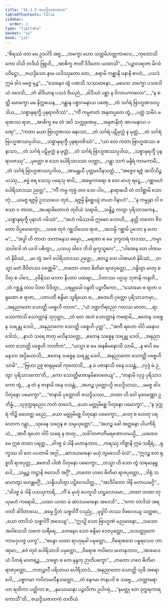 ```yaml
---
title: "16.1.3 ဇယဒ္ဒိသဇာတက"
tableOfContents: false
sidebar:
  order: 3
type: "tipitaka"
basket: "su"
book: "ja1"
---
```



<DynamicBreadcrumb />

<Division number="64" book="ja1" e="ch" v="22" p="365">

<Paragraph number="3321" type="verses" book="ja1">
_“စိရဿံ ဝတ မေ ဥဒပါဒိ အဇ္ဇ,_  
_ဘက္ခော မဟာ သတ္တမိဘတ္တကာလေ;_  
_ကုတောသိ ကော ဝါသိ တဒိင်္ဃ ဗြူဟိ,_  
_အာစိက္ခ ဇာတိံ ဝိဒိတော ယထာသိ”._  

</Paragraph>

</Division>
<Division number="65" book="ja1" e="ch" v="22" p="365">

<Paragraph number="3322" type="verses" book="ja1">
_“ပဉ္စာလရာဇာ မိဂဝံ ပဝိဋ္ဌော,_  
_ဇယဒ္ဒိသော နာမ ယဒိဿုတော တေ;_  
_စရာမိ ကစ္ဆာနိ ဝနာနိ စာဟံ,_  
_ပသဒံ ဣမံ ခါဒ မမဇ္ဇ မုဉ္စ”._  

</Paragraph>

</Division>
<Division number="66" book="ja1" e="ch" v="22" p="366">

<Paragraph number="3323" type="verses" book="ja1">
_“သေနေဝ တွံ ပဏသိ သဿမာနော,_  
_မမေသ ဘက္ခော ပသဒေါ ယံ ဝဒေသိ;_  
_တံ ခါဒိယာန ပသဒံ ဇိဃညံ,_  
_ခါဒိဿံ ပစ္ဆာ န ဝိလာပကာလော”._  

</Paragraph>

</Division>
<Division number="67" book="ja1" e="ch" v="22" p="366">

<Paragraph number="3324" type="verses" book="ja1">
_“န စတ္ထိ မောက္ခော မမ နိက္ကယေန,_  
_ဂန္တွာန ပစ္စာဂမနာယ ပဏှေ;_  
_တံ သင်္ဂရံ ဗြာဟ္မဏဿပ္ပဒါယ,_  
_သစ္စာနုရက္ခီ ပုနရာဝဇိဿံ”._  

</Paragraph>

</Division>
<Division number="68" book="ja1" e="ch" v="22" p="366">

<Paragraph number="3325" type="verses" book="ja1">
_“ကိံ ကမ္မဇာတံ အနုတပ္ပတေ တွံ,_  
_ပတ္တံ သမီပံ မရဏဿ ရာဇ;_  
_အာစိက္ခ မေ တံ အပိ သက္ကုဏေမု,_  
_အနုဇာနိတုံ အာဂမနာယ ပဏှေ”._  

</Paragraph>

</Division>
<Division number="69" book="ja1" e="ch" v="22" p="366">

<Paragraph number="3326" type="verses" book="ja1">
_“ကတာ မယာ ဗြာဟ္မဏဿ ဓနာသာ,_  
_တံ သင်္ဂရံ ပဋိမုက္ကံ န မုတ္တံ;_  
_တံ သင်္ဂရံ ဗြာဟ္မဏဿပ္ပဒါယ,_  
_သစ္စာနုရက္ခီ ပုနရာဝဇိဿံ”._  

</Paragraph>

</Division>
<Division number="70" book="ja1" e="ch" v="22" p="366">

<Paragraph number="3327" type="verses" book="ja1">
_“ယာ တေ ကတာ ဗြာဟ္မဏဿ ဓနာသာ,_  
_တံ သင်္ဂရံ ပဋိမုက္ကံ န မုတ္တံ;_  
_တံ သင်္ဂရံ ဗြာဟ္မဏဿပ္ပဒါယ,_  
_သစ္စာနုရက္ခီ ပုနရာဝဇဿု”._  

</Paragraph>

</Division>
<Division number="71" book="ja1" e="ch" v="22" p="366">

<Paragraph number="3328" type="verses" book="ja1">
_မုတ္တော စ သော ပေါရိသာဒဿ ဟတ္ထာ,_  
_ဂန္တွာ သကံ မန္ဒိရံ ကာမကာမီ;_  
_တံ သင်္ဂရံ ဗြာဟ္မဏဿပ္ပဒါယ,_  
_အာမန္တယီ ပုတ္တမလီနသတ္တံ._  

</Paragraph>

</Division>
<Division number="72" book="ja1" e="ch" v="22" p="367">

<Paragraph number="3329" type="verses" book="ja1">
_“အဇ္ဇေဝ ရဇ္ဇံ အဘိသိဉ္စယဿု,_  
_ဓမ္မံ စရ သေသု ပရေသု စာပိ;_  
_အဓမ္မကာရော စ တေ မာဟု ရဋ္ဌေ,_  
_ဂစ္ဆာမဟံ ပေါရိသာဒဿ ဉတ္တေ”._  

</Paragraph>

</Division>
<Division number="73" book="ja1" e="ch" v="22" p="367">

<Paragraph number="3330" type="verses" book="ja1">
_“ကိံ ကမ္မ ကုဗ္ဗံ တဝ ဒေဝ ပါဝ,_  
_နာရာဓယီ တံ တဒိစ္ဆာမိ သောတုံ;_  
_ယမဇ္ဇ ရဇ္ဇမှိ ဥဒဿယေ တုဝံ,_  
_ရဇ္ဇမ္ပိ နိစ္ဆေယျံ တယာ ဝိနာဟံ”._  

</Paragraph>

</Division>
<Division number="74" book="ja1" e="ch" v="22" p="367">

<Paragraph number="3331" type="verses" book="ja1">
_“န ကမ္မုနာ ဝါ ဝစသာ ဝ တာတ,_  
_အပရာဓိတောဟံ တုဝိယံ သရာမိ;_  
_သန္ဓိဉ္စ ကတွာ ပုရိသာဒကေန,_  
_သစ္စာနုရက္ခီ ပုနာဟံ ဂမိဿံ”._  

</Paragraph>

</Division>
<Division number="75" book="ja1" e="ch" v="22" p="367">

<Paragraph number="3332" type="verses" book="ja1">
_“အဟံ ဂမိဿာမိ ဣဓေဝ ဟောဟိ,_  
_နတ္ထိ တတော ဇီဝတော ဝိပ္ပမောက္ခော;_  
_သစေ တုဝံ ဂစ္ဆသိယေဝ ရာဇ,_  
_အဟမ္ပိ ဂစ္ဆာမိ ဥဘော န ဟောမ”._  

</Paragraph>

</Division>
<Division number="76" book="ja1" e="ch" v="22" p="367">

<Paragraph number="3333" type="verses" book="ja1">
_“အဒ္ဓါ ဟိ တာတ သတာနေသ ဓမ္မော,_  
_မရဏာ စ မေ ဒုက္ခတရံ တဒဿ;_  
_ကမ္မာသပါဒေါ တံ ယဒါ ပစိတွာ,_  
_ပသယှ ခါဒေ ဘိဒါ ရုက္ခသူလေ”._  

</Paragraph>

</Division>
<Division number="77" book="ja1" e="ch" v="22" p="367">

<Paragraph number="3334" type="verses" book="ja1">
_“ပါဏေန တေ ပါဏမဟံ နိမိဿံ,_  
_မာ တွံ အဂါ ပေါရိသာဒဿ ဉတ္တေ;_  
_ဧတဉ္စ တေ ပါဏမဟံ နိမိဿံ,_  
_တသ္မာ မတံ ဇီဝိတဿ ဝဏ္ဏေမိ”._  

</Paragraph>

</Division>
<Division number="78" book="ja1" e="ch" v="22" p="367">

<Paragraph number="3335" type="verses" book="ja1">
_တတော ဟဝေ ဓိတိမာ ရာဇပုတ္တော,_  
_ဝန္ဒိတွာ မာတု စ ပိတု စ ပါဒေ;_  
_ဒုခိနိဿ မာတာ နိပတာ ပထဗျာ,_  
_ပိတာဿ ပဂ္ဂယှ ဘုဇာနိ ကန္ဒတိ._  

</Paragraph>

</Division>
<Division number="79" book="ja1" e="ch" v="22" p="368">

<Paragraph number="3336" type="verses" book="ja1">
_တံ ဂစ္ဆန္တံ တာဝ ပိတာ ဝိဒိတွာ,_  
_ပရမ္မုခေါ ဝန္ဒတိ ပဉ္ဇလီကော;_  
_“သောမော စ ရာဇာ ဝရုဏော စ ရာဇာ,_  
_ပဇာပတီ စန္ဒိမာ သူရိယော စ;_  
_ဧတေဟိ ဂုတ္တော ပုရိသာဒကမှာ,_  
_အနုညာတော သောတ္ထိ ပစ္စေဟိ တာတ”._  

</Paragraph>

</Division>
<Division number="80" book="ja1" e="ch" v="22" p="368">

<Paragraph number="3337" type="verses" book="ja1">
_“ယံ ဒဏ္ဍကိရညော ဂတဿ မာတာ,_  
_ရာမဿကာသိ သောတ္ထာနံ သုဂုတ္တာ;_  
_တံ တေ အဟံ သောတ္ထာနံ ကရောမိ,_  
_ဧတေန သစ္စေန သရန္တု ဒေဝါ;_  
_အနုညာတော သောတ္ထိ ပစ္စေဟိ ပုတ္တ”._  

</Paragraph>

</Division>
<Division number="81" book="ja1" e="ch" v="22" p="368">

<Paragraph number="3338" type="verses" book="ja1">
_“အာဝီ ရဟော ဝါပိ မနောပဒေါသံ,_  
_နာဟံ သရေ ဇာတု မလီနသတ္တေ;_  
_ဧတေန သစ္စေန သရန္တု ဒေဝါ,_  
_အနုညာတော သောတ္ထိ ပစ္စေဟိ ဘာတိက”._  

</Paragraph>

</Division>
<Division number="82" book="ja1" e="ch" v="22" p="368">

<Paragraph number="3339" type="verses" book="ja1">
_“ယသ္မာ စ မေ အနဓိမနောသိ သာမိ,_  
_န စာပိ မေ မနသာ အပ္ပိယောသိ;_  
_ဧတေန သစ္စေန သရန္တု ဒေဝါ,_  
_အနုညာတော သောတ္ထိ ပစ္စေဟိ သာမိ”._  

</Paragraph>

</Division>
<Division number="83" book="ja1" e="ch" v="22" p="368">

<Paragraph number="3340" type="verses" book="ja1">
_“ဗြဟာ ဥဇူ စာရုမုခေါ ကုတောသိ,_  
_န မံ ပဇာနာသိ ဝနေ ဝသန္တံ;_  
_လုဒ္ဒံ မံ ဉတွာ ‘ပုရိသာဒကော’တိ,_  
_ကော သောတ္ထိမာဇာနမိဓာဝဇေယျ”._  

</Paragraph>

</Division>
<Division number="84" book="ja1" e="ch" v="22" p="368">

<Paragraph number="3341" type="verses" book="ja1">
_“ဇာနာမိ လုဒ္ဒ ပုရိသာဒကော တွံ,_  
_န တံ န ဇာနာမိ ဝနေ ဝသန္တံ;_  
_အဟဉ္စ ပုတ္တောသ္မိ ဇယဒ္ဒိသဿ,_  
_မမဇ္ဇ ခါဒ ပိတုနော ပမောက္ခာ”._  

</Paragraph>

</Division>
<Division number="85" book="ja1" e="ch" v="22" p="369">

<Paragraph number="3342" type="verses" book="ja1">
_“ဇာနာမိ ပုတ္တောတိ ဇယဒ္ဒိသဿ,_  
_တထာ ဟိ ဝေါ မုခဝဏ္ဏော ဥဘိန္နံ;_  
_သုဒုက္ကရညေဝ ကတံ တဝေဒံ,_  
_ယော မတ္တုမိစ္ဆေ ပိတုနော ပမောက္ခာ”._  

</Paragraph>

</Division>
<Division number="86" book="ja1" e="ch" v="22" p="369">

<Paragraph number="3343" type="verses" book="ja1">
_“န ဒုက္ကရံ ကိဉ္စိ မဟေတ္ထ မညေ,_  
_ယော မတ္တုမိစ္ဆေ ပိတုနော ပမောက္ခာ;_  
_မာတု စ ဟေတု ပရလောက ဂန္တွာ,_  
_သုခေန သဂ္ဂေန စ သမ္ပယုတ္တော”._  

</Paragraph>

</Division>
<Division number="87" book="ja1" e="ch" v="22" p="369">

<Paragraph number="3344" type="verses" book="ja1">
_“အဟဉ္စ ခေါ အတ္တနော ပါပကိရိယံ,_  
_အာဝီ ရဟော ဝါပိ သရေ န ဇာတု;_  
_သင်္ခါတဇာတီမရဏောဟမသ္မိ,_  
_ယထေဝ မေ ဣဓ တထာ ပရတ္ထ._  

</Paragraph>

</Division>
<Division number="88" book="ja1" e="ch" v="22" p="369">

<Paragraph number="3345" type="verses" book="ja1">
_ခါဒဇ္ဇ မံ ဒါနိ မဟာနုဘာဝ,_  
_ကရဿု ကိစ္စာနိ ဣမံ သရီရံ;_  
_ရုက္ခဿ ဝါ တေ ပပတာမိ အဂ္ဂါ,_  
_ဆာဒယမာနော မယှံ တွမဒေသိ မံသံ”._  

</Paragraph>

</Division>
<Division number="89" book="ja1" e="ch" v="22" p="369">

<Paragraph number="3346" type="verses" book="ja1">
_“ဣဒဉ္စ တေ ရုစ္စတိ ရာဇပုတ္တ,_  
_စဇေသိ ပါဏံ ပိတုနော ပမောက္ခာ;_  
_တသ္မာ ဟိ သော တွံ တရမာနရူပေါ,_  
_သမ္ဘဉ္ဇ ကဋ္ဌာနိ ဇလေဟိ အဂ္ဂိံ”._  

</Paragraph>

</Division>
<Division number="90" book="ja1" e="ch" v="22" p="369">

<Paragraph number="3347" type="verses" book="ja1">
_တတော ဟဝေ ဓိတိမာ ရာဇပုတ္တော,_  
_ဒါရုံ သမာဟတွာ မဟန္တမဂ္ဂိံ;_  
_သန္ဒီပယိတွာ ပဋိဝေဒယိတ္ထ,_  
_“အာဒီပိတော ဒါနိ မဟာယမဂ္ဂိ”._  

</Paragraph>

</Division>
<Division number="91" book="ja1" e="ch" v="22" p="370">

<Paragraph number="3348" type="verses" book="ja1">
_“ခါဒဇ္ဇ မံ ဒါနိ ပသယှကာရိ,_  
_ကိံ မံ မုဟုံ ပေက္ခသိ ဟဋ္ဌလောမော;_  
_တထာ တထာ တုယှမဟံ ကရောမိ,_  
_ယထာ ယထာ မံ ဆာဒယမာနော အဒေသိ”._  

</Paragraph>

</Division>
<Division number="92" book="ja1" e="ch" v="22" p="370">

<Paragraph number="3349" type="verses" book="ja1">
_“ကော တာဒိသံ အရဟတိ ခါဒိတာယေ,_  
_ဓမ္မေ ဌိတံ သစ္စဝါဒိံ ဝဒညုံ;_  
_မုဒ္ဓါပိ တဿ ဝိဖလေယျ သတ္တဓာ,_  
_ယော တာဒိသံ သစ္စဝါဒိံ အဒေယျ”._  

</Paragraph>

</Division>
<Division number="93" book="ja1" e="ch" v="22" p="370">

<Paragraph number="3350" type="verses" book="ja1">
_“ဣဒဉှိ သော ဗြာဟ္မဏံ မညမာနော,_  
_သသော အဝါသေသိ သကေ သရီရေ;_  
_တေနေဝ သော စန္ဒိမာ ဒေဝပုတ္တော,_  
_သသတ္ထုတော ကာမဒုဟဇ္ဇ ယက္ခ”._  

</Paragraph>

</Division>
<Division number="94" book="ja1" e="ch" v="22" p="370">

<Paragraph number="3351" type="verses" book="ja1">
_“စန္ဒော ယထာ ရာဟုမုခါ ပမုတ္တော,_  
_ဝိရောစတေ ပန္နရသေဝ ဘာဏုမာ;_  
_ဧဝံ တုဝံ ပေါရိသာဒါ ပမုတ္တော,_  
_ဝိရောစ ကပိလေ မဟာနုဘာဝ;_  
_အာမောဒယံ ပိတရံ မာတရဉ္စ,_  
_သဗ္ဗော စ တေ နန္ဒတု ဉာတိပက္ခော”._  

</Paragraph>

</Division>
<Division number="95" book="ja1" e="ch" v="22" p="370">

<Paragraph number="3352" type="verses" book="ja1">
_တတော ဟဝေ ဓိတိမာ ရာဇပုတ္တော,_  
_ကတဉ္ဇလီ ပရိယာယ ပေါရိသာဒံ;_  
_အနုညာတော သောတ္ထိ သုခီ အရောဂေါ,_  
_ပစ္စာဂမာ ကပိလမလီနသတ္တော._  

</Paragraph>

</Division>
<Division number="96" book="ja1" e="ch" v="22" p="370">

<Paragraph number="3353" type="verses" book="ja1">
_တံ နေဂမာ ဇာနပဒါ စ သဗ္ဗေ,_  
_ဟတ္ထာရောဟာ ရထိကာ ပတ္တိကာ စ;_  
_နမဿမာနာ ပဉ္ဇလိကာ ဥပါဂမုံ,_  
_“နမတ္ထု တေ ဒုက္ကရကာရကောသီ”တိ._  


</Paragraph>
</Division>

<Paragraph number="3354" type="center" book="ja1">
ဇယဒ္ဒိသဇာတကံ တတိယံ.
</Paragraph>
